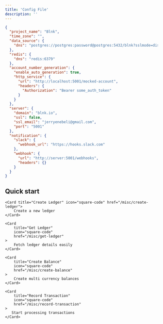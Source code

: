 ```yaml
---
title: 'Config File'
description: ''
---
```


```json response
{
  "project_name": "Blnk",
  "time_zone": "",
  "data_source": {
    "dns": "postgres://postgres:password@postgres:5432/blnk?sslmode=disable"
  },
  "redis": {
    "dns": "redis:6379"
  },
  "account_number_generation": {
    "enable_auto_generation": true,
    "http_service": {
      "url": "http://localhost:5001/mocked-account",
      "headers": {
        "Authorization": "Bearer some_auth_token"
      }
    }
  },
  "server": {
    "domain": "blnk.io",
    "ssl": false,
    "ssl_email": "jerryenebeli@gmail.com",
    "port": "5001"
  },
  "notification": {
    "slack": {
      "webhook_url": "https://hooks.slack.com"
    },
    "webhook": {
      "url": "http://server:5001/webhooks",
      "headers": {}
    }
  }
}

```


## Quick start
<CardGroup>

    <Card title="Create Ledger" icon="square-code" href="/misc/create-ledger">
        Create a new ledger
    </Card>

    <Card
        title="Get Ledger"
        icon="square-code"
        href="/misc/get-ledger"
    >
        Fetch ledger details easily
    </Card>

    <Card
        title="Create Balance"
        icon="square-code"
        href="/misc/create-balance"
    >
        Create multi currency balances
    </Card>

    <Card
        title="Record Transaction"
        icon="square-code"
        href="/misc/record-transaction"
    >
       Start processing transactions
    </Card>

</CardGroup>
